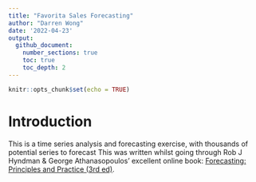 ```yaml
---
title: "Favorita Sales Forecasting"
author: "Darren Wong"
date: '2022-04-23'
output:
  github_document:
    number_sections: true
    toc: true
    toc_depth: 2
---
```


```r
knitr::opts_chunk$set(echo = TRUE)
```

# Introduction

This is a time series analysis and forecasting exercise, with thousands of potential series to forecast
This was written whilst going through Rob J Hyndman & George Athanasopoulos' excellent online book: [Forecasting: Principles and Practice (3rd ed)](https://otexts.com/fpp3/).